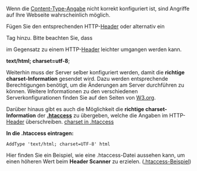 Wenn die [[Content-Type-Nicht-Korrekt/DE|Content-Type-Angabe]] nicht korrekt konfiguriert ist, sind Angriffe auf Ihre Webseite wahrscheinlich möglich.

Fügen Sie den entsprechenden HTTP-[[Header/DE|Header]] oder alternativ ein <meta> Tag hinzu. Bitte beachten Sie, dass <meta> im Gegensatz zu einem HTTP-[[Header/DE|Header]] leichter umgangen werden kann.

'''text/html; charset=utf-8''';

 <meta http-equiv="Content-Type" content="text/html; charset=utf-8">

Weiterhin muss der Server selber konfiguriert werden, damit die '''richtige charset-Information''' gesendet wird. Dazu werden entsprechende Berechtigungen benötigt, um die Änderungen am Server durchführen zu können. Weitere Informationen zu den verschiedenen Serverkonfigurationen finden Sie auf den Seiten von [https://www.w3.org/International/articles/http-charset/index.de W3.org].

Darüber hinaus gibt es auch die Möglichkeit die '''richtige charset-Information''' der [http://httpd.apache.org/docs/2.0/howto/htaccess.html '''.htaccess'''] zu übergeben, welche die Angaben im HTTP-[[Header/DE|Header]] überschreiben. [https://www.w3.org/International/questions/qa-htaccess-charset charset in .htaccess]

'''In die .htaccess eintragen:'''
 AddType 'text/html; charset=UTF-8' html

Hier finden Sie ein Beispiel, wie eine .htaccess-Datei aussehen kann, um einen höheren Wert beim '''Header Scanner''' zu erzielen.
([[Htaccess/DE|.htaccess-Beispiel]])
